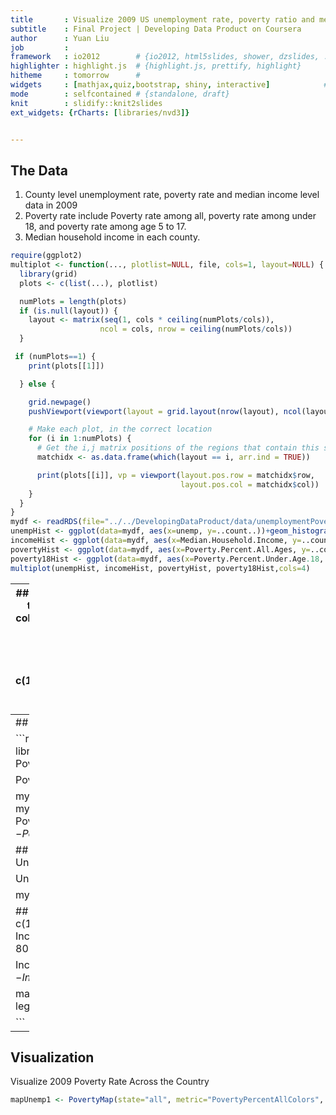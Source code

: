 ```yaml
---
title       : Visualize 2009 US unemployment rate, poverty ratio and median income level
subtitle    : Final Project | Developing Data Product on Coursera
author      : Yuan Liu
job         : 
framework   : io2012        # {io2012, html5slides, shower, dzslides, ...}
highlighter : highlight.js  # {highlight.js, prettify, highlight}
hitheme     : tomorrow      # 
widgets     : [mathjax,quiz,bootstrap, shiny, interactive]            # {mathjax, quiz, bootstrap}
mode        : selfcontained # {standalone, draft}
knit        : slidify::knit2slides
ext_widgets: {rCharts: [libraries/nvd3]}


---
```

## The Data
1. County level unemployment rate, poverty rate and median income level data in 2009
2. Poverty rate include Poverty rate among all, poverty rate among under 18, and poverty rate among age 5 to 17.
3. Median household income in each county.

```r
require(ggplot2)
multiplot <- function(..., plotlist=NULL, file, cols=1, layout=NULL) {
  library(grid)
  plots <- c(list(...), plotlist)

  numPlots = length(plots)
  if (is.null(layout)) {
    layout <- matrix(seq(1, cols * ceiling(numPlots/cols)),
                    ncol = cols, nrow = ceiling(numPlots/cols))
  }

 if (numPlots==1) {
    print(plots[[1]])

  } else {

    grid.newpage()
    pushViewport(viewport(layout = grid.layout(nrow(layout), ncol(layout))))

    # Make each plot, in the correct location
    for (i in 1:numPlots) {
      # Get the i,j matrix positions of the regions that contain this subplot
      matchidx <- as.data.frame(which(layout == i, arr.ind = TRUE))

      print(plots[[i]], vp = viewport(layout.pos.row = matchidx$row,
                                      layout.pos.col = matchidx$col))
    }
  }
}
mydf <- readRDS(file="../../DevelopingDataProduct/data/unemploymentPovertyIncome2009FIPS.rds")
unempHist <- ggplot(data=mydf, aes(x=unemp, y=..count..))+geom_histogram(color="black", fill="blue")
incomeHist <- ggplot(data=mydf, aes(x=Median.Household.Income, y=..count..))+geom_histogram(color="black", fill="blue")
povertyHist <- ggplot(data=mydf, aes(x=Poverty.Percent.All.Ages, y=..count..))+geom_histogram(color="black",fill="blue")
poverty18Hist <- ggplot(data=mydf, aes(x=Poverty.Percent.Under.Age.18, y=..count..))+geom_histogram(color="black",fill="blue")
multiplot(unempHist, incomeHist, povertyHist, poverty18Hist,cols=4)
```

---
## Data Pre-Process
1. Categorize the continuous numerical measures. Assign each category a color.
2. Visualize the numerical measures on a map by giving a area a color matching the numerical measurein that area.
3. The color pallete must respresent the meaning of the measure. 
3. Select the number of categories, and the cutoff point with the help of the histogram plot.
```r
PovertyCut <- c(0,5,10,15,20,25,30,40,100)
PovertyCutTex <- c("<5%","5-10%","10-15%","15-20%","20-25%","25-30%","30-40%",">40%")
UnempCut <- c(0,2,4,6,8,10,15,20,100)
UnempCutTex <- c("<2%","2-4%","4-6%","6-8%","8-10%","10-15%","15-20%",">20%")
IncomeCut <- c(10000,20000,30000,35000,40000,45000,50000,60000,80000,100000,max(mydf$Median.Household.Income))
IncomeCutTex <- c("<$10K","$10K-20K","$20K-30K","$30K-40K","$40K-50K","$50K-60K","$60K-70K","$70K-80K","$80K-90K","$90K-100K",">$100K")

```

---
## Visualization
Visualize the 2009 unemployment rate across the country.

```r
source("../../DevelopingDataProduct/helper.R", chdir=T)
library(data.table)
library(dplyr)
library(plyr)
library(maps)
library(RColorBrewer)
library(colorspace)
library(mapproj)
PovertyCut <- c(0,5,10,15,20,25,30,40,100)
PovertyCutTex <- c("<5%","5-10%","10-15%","15-20%","20-25%","25-30%","30-40%",">40%")

PovertyPercentColor <- brewer.pal(8, name="YlOrRd")

mydf$PovertyPercentAllColors <- PovertyPercentColor[
	as.numeric(
		cut(
			mydf$Poverty.Percent.All.Ages, PovertyCut
		)
	)
	]
mydf$PovertyPercentUnder18Colors <- PovertyPercentColor[
	as.numeric(
		cut(
			mydf$Poverty.Percent.Under.Age.18, PovertyCut
		)
	)
	]
mydf$PovertyPercent5to17Colors <- PovertyPercentColor[
	as.numeric(
		cut(
			mydf$Poverty.Percent.Ages.5.17, PovertyCut
		)
	)
	]

## CREATE PARAMETERS NEEDED IN THE UNEMPLOYMENT RATE GRAPH
UnempCut <- c(0,2,4,6,8,10,15,20,100)
UnempCutTex <- c("<2%","2-4%","4-6%","6-8%","8-10%","10-15%","15-20%",">20%")

UnempColor <- brewer.pal(8,name="YlOrRd")

mydf$unempColors <- UnempColor[
	as.numeric(
		cut(
			mydf$unemp, UnempCut)
		)
	]

## CREATE PARAMETERS NEEDED IN THE MEDIAN INDOME GRAPH
IncomeCut <- c(10000,20000,30000,35000,40000,45000,50000,60000,80000,100000,max(mydf$Median.Household.Income))
IncomeCutTex <- c("<$10K","$10K-20K","$20K-30K","$30K-40K","$40K-50K","$50K-60K","$60K-70K","$70K-80K","$80K-90K","$90K-100K",">$100K")

IncomeColor <- brewer.pal(11, name="RdBu")
mydf$incomeColors <- IncomeColor[
	as.numeric(
		cut(
			mydf$Median.Household.Income, IncomeCut
			)
		)
	]

 
mapUnemp = PovertyMap(state="all", metric="unempColors", mydf=mydf, legendTex=UnempCutTex, legendColor=UnempColor)

```

---
## Visualization
Visualize 2009 Poverty Rate Across the Country

```r
mapUnemp1 <- PovertyMap(state="all", metric="PovertyPercentAllColors", mydf=mydf, legendTex=PovertyCutTex, legendColor=PovertyPercentColor)


```

